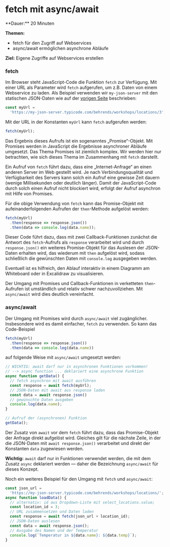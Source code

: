 
# fetch mit async/await

<Callout>
  **Dauer:** 20 Minuten

  **Themen:**
  - fetch für den Zugriff auf Webservices
  - async/await ermöglichen asynchrone Abläufe

  **Ziel:** Eigene Zugriffe auf Webservices erstellen
</Callout>

### fetch

Im Browser steht JavaScript-Code die Funktion `fetch` zur 
Verfügung. Mit einer URL als Parameter wird `fetch` aufgerufen,
um z.B. Daten von einem Webservice zu laden. Als Beispiel
verwenden wir `my-json-server` mit den statischen JSON-Daten wie
auf der [vorigen Seite](/web-prog/JavaScript3/json) beschrieben:

```javascript
const myUrl =
  'https://my-json-server.typicode.com/behrends/workshops/locations/3';
```

Mit der URL in der Konstanten `myUrl` kann `fetch` aufgerufen 
werden:

```javascript
fetch(myUrl);
```

Das Ergebnis dieses Aufrufs ist ein sogenanntes „Promise“-Objekt.
Mit Promises werden in JavaScript die Ergebnisse asynchroner Abläufe 
umgesetzt. Das Thema Promises ist ziemlich komplex. Wir werden hier
nur betrachten, wie sich dieses Thema im Zusammenhang mit `fetch`
darstellt.

Ein Aufruf von `fetch` führt dazu, dass eine „Internet-Anfrage“ an
einen anderen Server im Web gestellt wird. Je nach Verbindungsqualität
und Verfügbarkeit des Servers kann solch ein Aufruf eine gewisse Zeit 
dauern (wenige Millisekunden oder deutlich länger). Damit der 
JavaScript-Code durch solch einen Aufruf nicht blockiert wird, erfolgt 
der Aufruf asynchron mit Hilfe von Promises. 

Für die obige Verwendung von `fetch` kann das Promise-Objekt mit 
aufeinanderfolgenden Aufrufen der `then`-Methode aufgelöst werden:

```javascript
fetch(myUrl)
  .then(response => response.json())
  .then(data => console.log(data.name));
```

Dieser Code führt dazu, dass mit zwei Callback-Funktionen zunächst
die Antwort des `fetch`-Aufrufs als `response` verarbeitet wird und
durch `response.json()` ein weiteres Promise-Objekt für das Auslesen
der JSON-Daten erhalten wird, das wiederum mit `then` aufgelöst wird,
sodass schließlich die gewünschten Daten mit `console.log` ausgegeben
werden.

<Callout type="warning">
Eventuell ist es hilfreich, den Ablauf interaktiv in einem
Diagramm am Whiteboard oder in Excalidraw zu visualisieren.
</Callout>

Der Umgang mit Promises und Callback-Funktionen in verketteten
`then`-Aufrufen ist umständlich und relativ schwer nachzuvollziehen.
Mit `async/await` wird dies deutlich vereinfacht.

### async/await

Der Umgang mit Promises wird durch `async/await` viel zugänglicher.
Insbesondere wird es damit einfacher, `fetch` zu verwenden.
So kann das Code-Beispiel

```javascript
fetch(myUrl)
  .then(response => response.json())
  .then(data => console.log(data.name))
```

auf folgende Weise mit `async/await` umgesetzt werden:

```javascript
// WICHTIG: await darf nur in asynchronen Funktionen vorkommen!
// --> async function ... deklariert eine asynchrone Funktion
async function getData() {
  // fetch asynchron mit await ausführen
  const response = await fetch(myUrl);
  // JSON-Daten mit await aus response laden
  const data = await response.json()
  // gewünschte Daten ausgeben
  console.log(data.name);
}

// Aufruf der (asynchronen) Funktion
getData();
```

Der Zusatz von `await` vor dem `fetch` führt dazu, dass das 
Promise-Objekt der Anfrage direkt aufgelöst wird. Gleiches 
gilt für die nächste Zeile, in der die JSON-Daten mit 
`await response.json()` verarbeitet und direkt der Konstanten
`data` zugewiesen werden.

**Wichtig:** `await` darf nur in Funktionen verwendet werden, 
die mit dem Zusatz `async` deklariert werden &mdash; daher
die Bezeichnung `async/await` für dieses Konzept.

Noch ein weiteres Beispiel für den Umgang mit `fetch` und
`async/await`:

```javascript
const json_url =
  'https://my-json-server.typicode.com/behrends/workshops/locations/';
async function loadData() {
  // alternativ: id aus Dropdown-Liste mit select_locations.value;
  const location_id = 3;
  // URL zusammensetzen und Daten laden
  const response = await fetch(json_url + location_id);
  // JSON-Daten auslesen
  const data = await response.json();
  // Ausgabe des Namen und der Temperatur
  console.log(`Temperatur in ${data.name}: ${data.temp}`);
}
```
